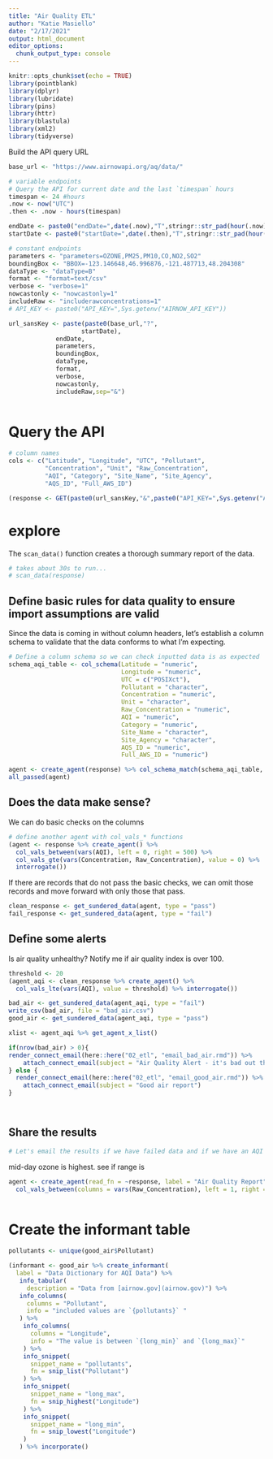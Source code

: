 ```yaml
---
title: "Air Quality ETL"
author: "Katie Masiello"
date: "2/17/2021"
output: html_document
editor_options: 
  chunk_output_type: console
---
```


```r
knitr::opts_chunk$set(echo = TRUE)
library(pointblank)
library(dplyr)
library(lubridate)
library(pins)
library(httr)
library(blastula)
library(xml2)
library(tidyverse)
```

Build the API query URL

```r
base_url <- "https://www.airnowapi.org/aq/data/"

# variable endpoints
# Query the API for current date and the last `timespan` hours
timespan <- 24 #hours
.now <- now("UTC")
.then <- .now - hours(timespan)

endDate <- paste0("endDate=",date(.now),"T",stringr::str_pad(hour(.now),width = 2,pad = 0))
startDate <- paste0("startDate=",date(.then),"T",stringr::str_pad(hour(.then),width = 2,pad = 0))

# constant endpoints
parameters <- "parameters=OZONE,PM25,PM10,CO,NO2,SO2"
boundingBox <- "BBOX=-123.146648,46.996876,-121.487713,48.204308"
dataType <- "dataType=B"
format <- "format=text/csv"
verbose <- "verbose=1"
nowcastonly <- "nowcastonly=1"
includeRaw <- "includerawconcentrations=1"
# API_KEY <- paste0("API_KEY=",Sys.getenv("AIRNOW_API_KEY"))

url_sansKey <- paste(paste0(base_url,"?",
                    startDate),
             endDate,
             parameters,
             boundingBox,
             dataType,
             format,
             verbose,
             nowcastonly,
             includeRaw,sep="&")
             
```

# Query the API
```r
# column names
cols <- c("Latitude", "Longitude", "UTC", "Pollutant",
          "Concentration", "Unit", "Raw_Concentration", 
          "AQI", "Category", "Site_Name", "Site_Agency", 
          "AQS_ID", "Full_AWS_ID")

(response <- GET(paste0(url_sansKey,"&",paste0("API_KEY=",Sys.getenv("AIRNOW_API_KEY")))) %>% content(col_names = FALSE) %>% setNames(cols))

```

# explore
The `scan_data()` function creates a thorough summary report of the data.  
```r
# takes about 30s to run...
# scan_data(response)
```

## Define basic rules for data quality to ensure import assumptions are valid
Since the data is coming in without column headers, let's establish a column schema to validate that the data conforms to what I'm expecting. 
```r
# Define a column schema so we can check inputted data is as expected
schema_aqi_table <- col_schema(Latitude = "numeric",
                               Longitude = "numeric",
                               UTC = c("POSIXct"),
                               Pollutant = "character",
                               Concentration = "numeric",
                               Unit = "character",
                               Raw_Concentration = "numeric",
                               AQI = "numeric",
                               Category = "numeric",
                               Site_Name = "character",
                               Site_Agency = "character",
                               AQS_ID = "numeric",
                               Full_AWS_ID = "numeric")
```

```r
agent <- create_agent(response) %>% col_schema_match(schema_aqi_table, is_exact = FALSE) %>% interrogate() 
all_passed(agent)
```

## Does the data make sense?
We can do basic checks on the columns
```r
# define another agent with col_vals_* functions
(agent <- response %>% create_agent() %>% 
  col_vals_between(vars(AQI), left = 0, right = 500) %>% 
  col_vals_gte(vars(Concentration, Raw_Concentration), value = 0) %>% 
  interrogate())
```

If there are records that do not pass the basic checks, we can omit those records and move forward with only those that pass.
```r
clean_response <- get_sundered_data(agent, type = "pass")
fail_response <- get_sundered_data(agent, type = "fail")
```

## Define some alerts
Is air quality unhealthy?  Notify me if air quality index is over 100.
```r
threshold <- 20
(agent_aqi <- clean_response %>% create_agent() %>% 
  col_vals_lte(vars(AQI), value = threshold) %>% interrogate())
```

```r
bad_air <- get_sundered_data(agent_aqi, type = "fail")
write_csv(bad_air, file = "bad_air.csv")
good_air <- get_sundered_data(agent_aqi, type = "pass")
```


```r

xlist <- agent_aqi %>% get_agent_x_list()

if(nrow(bad_air) > 0){
render_connect_email(here::here("02_etl", "email_bad_air.rmd")) %>% 
    attach_connect_email(subject = "Air Quality Alert - it's bad out there", attachments = "bad_air.csv")
} else {
  render_connect_email(here::here("02_etl", "email_good_air.rmd")) %>% 
    attach_connect_email(subject = "Good air report")
}




```


## Share the results
```r
# Let's email the results if we have failed data and if we have an AQI that's at an unhealthy level

```

mid-day ozone is highest. see if range is

```r
agent <- create_agent(read_fn = ~response, label = "Air Quality Report") %>% 
  col_vals_between(columns = vars(Raw_Concentration), left = 1, right = 20, preconditions = ~. %>% dplyr::filter(Pollutant == "OZONE") 
                                                                                              ) %>% interrogate()
```

# Create the informant table
```r

pollutants <- unique(good_air$Pollutant)

(informant <- good_air %>% create_informant(
  label = "Data Dictionary for AQI Data") %>% 
   info_tabular(
     description = "Data from [airnow.gov](airnow.gov)") %>% 
   info_columns(
     columns = "Pollutant", 
     info = "included values are `{pollutants}` "
   ) %>% 
    info_columns(
      columns = "Longitude", 
      info = "The value is between `{long_min}` and `{long_max}`"
    ) %>%
    info_snippet(
      snippet_name = "pollutants", 
      fn = snip_list("Pollutant") 
    ) %>% 
    info_snippet(
      snippet_name = "long_max", 
      fn = snip_highest("Longitude")
    ) %>% 
    info_snippet(
      snippet_name = "long_min",
      fn = snip_lowest("Longitude")
    )
   ) %>% incorporate()
```

